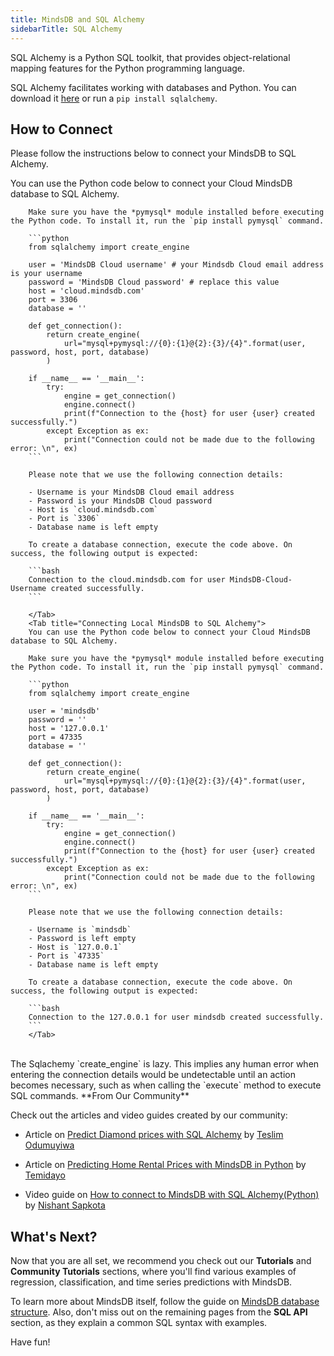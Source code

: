 ```yaml
---
title: MindsDB and SQL Alchemy
sidebarTitle: SQL Alchemy
---
```


SQL Alchemy is a Python SQL toolkit, that provides
object-relational mapping features for the Python programming language.

SQL Alchemy facilitates working with databases and Python. You can download it
[here](https://www.sqlalchemy.org/) or run a `pip install sqlalchemy`.

## How to Connect

Please follow the instructions below to connect your MindsDB to SQL Alchemy.

<Tabs>
        <Tab title="Connecting MindsDB Cloud to SQL Alchemy">
        You can use the Python code below to connect your Cloud MindsDB database to SQL Alchemy.

        Make sure you have the *pymysql* module installed before executing the Python code. To install it, run the `pip install pymysql` command.

        ```python
        from sqlalchemy import create_engine

        user = 'MindsDB Cloud username' # your Mindsdb Cloud email address is your username
        password = 'MindsDB Cloud password' # replace this value
        host = 'cloud.mindsdb.com'
        port = 3306
        database = ''

        def get_connection():
            return create_engine(
                url="mysql+pymysql://{0}:{1}@{2}:{3}/{4}".format(user, password, host, port, database)
            )

        if __name__ == '__main__':
            try:
                engine = get_connection()
                engine.connect()
                print(f"Connection to the {host} for user {user} created successfully.")
            except Exception as ex:
                print("Connection could not be made due to the following error: \n", ex)
        ```

        Please note that we use the following connection details:

        - Username is your MindsDB Cloud email address
        - Password is your MindsDB Cloud password
        - Host is `cloud.mindsdb.com`
        - Port is `3306`
        - Database name is left empty

        To create a database connection, execute the code above. On success, the following output is expected:

        ```bash
        Connection to the cloud.mindsdb.com for user MindsDB-Cloud-Username created successfully.
        ```

        </Tab>
        <Tab title="Connecting Local MindsDB to SQL Alchemy">
        You can use the Python code below to connect your Cloud MindsDB database to SQL Alchemy.

        Make sure you have the *pymysql* module installed before executing the Python code. To install it, run the `pip install pymysql` command.

        ```python
        from sqlalchemy import create_engine

        user = 'mindsdb'
        password = ''
        host = '127.0.0.1'
        port = 47335
        database = ''

        def get_connection():
            return create_engine(
                url="mysql+pymysql://{0}:{1}@{2}:{3}/{4}".format(user, password, host, port, database)
            )

        if __name__ == '__main__':
            try:
                engine = get_connection()
                engine.connect()
                print(f"Connection to the {host} for user {user} created successfully.")
            except Exception as ex:
                print("Connection could not be made due to the following error: \n", ex)
        ```

        Please note that we use the following connection details:

        - Username is `mindsdb`
        - Password is left empty
        - Host is `127.0.0.1`
        - Port is `47335`
        - Database name is left empty

        To create a database connection, execute the code above. On success, the following output is expected:

        ```bash
        Connection to the 127.0.0.1 for user mindsdb created successfully.
        ```
        </Tab>
</Tabs>

<br />


<Note>
  The Sqlachemy `create_engine` is lazy. This implies any human error when
  entering the connection details would be undetectable until an action becomes
  necessary, such as when calling the `execute` method to execute SQL commands.
</Note>

<Tip>
**From Our Community**

Check out the articles and video guides created by our community:

- Article on [Predict Diamond prices with SQL Alchemy](https://dev.to/tesprogram/predict-diamond-prices-with-sql-alchemy-and-mindsdb-b4e)
  by [Teslim Odumuyiwa](https://github.com/Tes-program)

- Article on [Predicting Home Rental Prices with MindsDB in Python](https://curiousprogrammer.hashnode.dev/predicting-home-rental-prices-with-mindsdb-in-python)
  by [Temidayo](https://hashnode.com/@Temicoder)

- Video guide on [How to connect to MindsDB with SQL Alchemy(Python)](https://www.youtube.com/watch?v=pYR83QTyOQA)
  by [Nishant Sapkota](https://github.com/thenishantsapkota)
</Tip>

## What's Next?

Now that you are all set, we recommend you check out our **Tutorials** and
**Community Tutorials** sections, where you'll find various examples of
regression, classification, and time series predictions with MindsDB.

To learn more about MindsDB itself, follow the guide on
[MindsDB database structure](/sql/table-structure/). Also, don't miss out on the
remaining pages from the **SQL API** section, as they explain a common SQL
syntax with examples.

Have fun!
